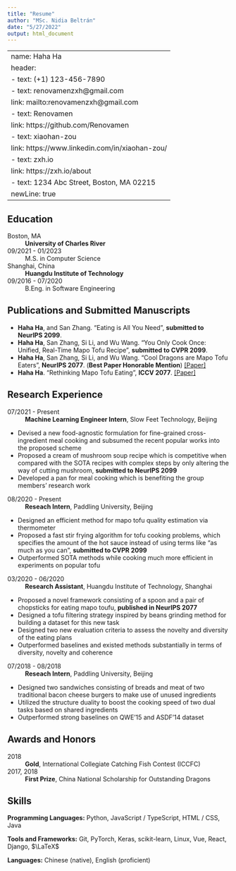 ```yaml
---
title: "Resume"
author: "MSc. Nidia Beltrán"
date: "5/27/2022"
output: html_document
---
```

---
name: Haha Ha
header:
  - text: <span class="iconify" data-icon="tabler:phone"></span> (+1) 123-456-7890
  - text: <span class="iconify" data-icon="tabler:mail"></span> renovamenzxh@gmail.com
    link: mailto:renovamenzxh@gmail.com
  - text: <span class="iconify" data-icon="tabler:brand-github"></span> Renovamen
    link: https://github.com/Renovamen
  - text: <span class="iconify" data-icon="tabler:brand-linkedin"></span> xiaohan-zou
    link: https://www.linkedin.com/in/xiaohan-zou/
  - text: <span class="iconify" data-icon="bx:world"></span> zxh.io
    link: https://zxh.io/about
  - text: <span class="iconify" data-icon="ic:outline-location-on"></span> 1234 Abc Street, Boston, MA 02215
    newLine: true
---

## Education

Boston, MA
  ~ **University of Charles River**

09/2021 - 01/2023
  ~ M.S. in Computer Science

Shanghai, China
  ~ **Huangdu Institute of Technology**

09/2016 - 07/2020
  ~ B.Eng. in Software Engineering 


## Publications and Submitted Manuscripts

- **Haha Ha**, and San Zhang. "Eating is All You Need", **submitted to NeurIPS 2099**.
- **Haha Ha**, San Zhang, Si Li, and Wu Wang. "You Only Cook Once: Unified, Real-Time Mapo Tofu Recipe", **submitted to CVPR 2099**.
- **Haha Ha**, San Zhang, Si Li, and Wu Wang. "Cool Dragons are Mapo Tofu Eaters", **NeurIPS 2077**. (**Best Paper Honorable Mention**) [[Paper]](https://www.google.com/)
- **Haha Ha**. "Rethinking Mapo Tofu Eating", **ICCV 2077**. [[Paper]](https://www.google.com/)


## Research Experience

07/2021 - Present
  ~ **Machine Learning Engineer Intern**, Slow Feet Technology, Beijing

- Devised a new food-agnostic formulation for fine-grained cross-ingredient meal cooking and subsumed the recent popular works into the proposed scheme
- Proposed a cream of mushroom soup recipe which is competitive when compared with the SOTA recipes with complex steps by only altering the way of cutting mushroom, **submitted to NeurIPS 2099**
- Developed a pan for meal cooking which is benefiting the group members' research work


08/2020 - Present
  ~ **Reseach Intern**, Paddling University, Beijing

- Designed an efficient method for mapo tofu quality estimation via thermometer
- Proposed a fast stir frying algorithm for tofu cooking problems, which specifies the amount of the hot sauce instead of using terms like "as much as you can", **submitted to CVPR 2099**
- Outperformed SOTA methods while cooking much more efficient in experiments on popular tofu


03/2020 - 06/2020
  ~ **Research Assistant**, Huangdu Institute of Technology, Shanghai

- Proposed a novel framework consisting of a spoon and a pair of chopsticks for eating mapo toufu, **published in NeurIPS 2077**
- Designed a tofu filtering strategy inspired by beans grinding method for building a dataset for this new task
- Designed two new evaluation criteria to assess the novelty and diversity of the eating plans
- Outperformed baselines and existed methods substantially in terms of diversity, novelty and coherence


07/2018 - 08/2018
  ~ **Reseach Intern**, Paddling University, Beijing

- Designed two sandwiches consisting of breads and meat of two traditional bacon cheese burgers to make use of unused ingredients
- Utilized the structure duality to boost the cooking speed of two dual tasks based on shared ingredients
- Outperformed strong baselines on QWE'15 and ASDF'14 dataset


## Awards and Honors

2018
  ~ **Gold**, International Collegiate Catching Fish Contest (ICCFC)

2017, 2018
  ~ **First Prize**, China National Scholarship for Outstanding Dragons


## Skills

**Programming Languages:** <span class="iconify" data-icon="vscode-icons:file-type-python"></span> Python, <span class="iconify" data-icon="vscode-icons:file-type-js-official"></span> JavaScript / <span class="iconify" data-icon="vscode-icons:file-type-typescript-official"></span> TypeScript, <span class="iconify" data-icon="vscode-icons:file-type-html"></span> HTML / <span class="iconify" data-icon="vscode-icons:file-type-css"></span> CSS, <span class="iconify" data-icon="logos:java" data-inline="false"></span> Java

**Tools and Frameworks:** Git, PyTorch, Keras, scikit-learn, Linux, Vue, React, Django, $\LaTeX$

**Languages:** Chinese (native), English (proficient)

